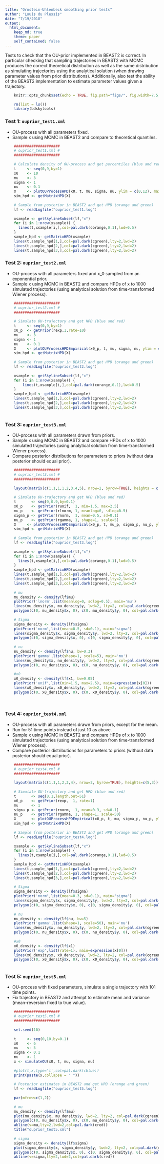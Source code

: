 ```yaml
---
title: "Ornstein-Uhlenbeck smoothing prior tests"
author: "Louis du Plessis"
date: "7/19/2018"
output: 
  html_document:
    keep_md: true
    theme: paper
    self_contained: false
---
```


Tests to check that the OU-prior implemented in BEAST2 is correct. In particular checking that sampling trajectories in BEAST2 with MCMC produces the correct theoretical distribution as well as the same distribution as simulating trajectories using the analytical solution (when drawing parameter values from prior distributions). Additionally, also test the ability of the BEAST2 implementation to estimate parameter values given a trajectory. 


```r
    knitr::opts_chunk$set(echo = TRUE, fig.path="figs/", fig.width=7.5, fig.height=5)
    
    rm(list = ls())
    library(bdskytools)
```



### Test 1: `ouprior_test1.xml`

- OU-process with all parameters fixed.
- Sample x using MCMC in BEAST2 and compare to theoretical quantiles.


```r

    #####################
    # ouprior_test1.xml #
    #####################
    
    # Calculate density of OU-process and get percentiles (blue and red)
    t     <- seq(0,9,by=1)
    x0    <- 10
    mu    <- 3
    sigma <- 1
    nu    <- 0.1
    X     <- plotOUProcessHPD(x0, t, mu, sigma, nu, ylim = c(0,12), main='ouprior_test1.xml', xlab="", ylab="")
    sim_hpd <- getMatrixHPD(X)
    
    # Sample from posterior in BEAST2 and get HPD (orange and green)
    lf <- readLogfile("ouprior_test1.log")
    
    xsample <- getSkylineSubset(lf,"x")
    for (i in 1:nrow(xsample)) {
      lines(t,xsample[i,],col=pal.dark(corange,0.1),lwd=0.5)
    }
    sample_hpd <- getMatrixHPD(xsample)
    lines(t,sample_hpd[1,],col=pal.dark(cgreen),lty=2,lwd=2)
    lines(t,sample_hpd[2,],col=pal.dark(cgreen),lty=2,lwd=2)
    lines(t,sample_hpd[3,],col=pal.dark(cgreen),lty=2,lwd=2)
```



### Test 2: `ouprior_test2.xml`

- OU-process with all parameters fixed and x_0 sampled from an exponential prior. 
- Sample x using MCMC in BEAST2 and compare HPDs of x to 1000 simulated trajectories (using analytical solution from time-transformed Wiener process).


```r

    #####################
    # ouprior_test2.xml #
    #####################
    
    # Simulate OU-trajectory and get HPD (blue and red)
    t     <- seq(0,9,by=1)
    x0_p  <- getPrior(rexp,1,rate=10)
    mu    <- 3
    sigma <- 1
    nu    <- 0.1
    X     <- plotOUProcessHPDEmpirical(x0_p, t, mu, sigma, nu, ylim = c(-4,6), main='ouprior_test2.xml')
    sim_hpd <- getMatrixHPD(X)
    
    # Sample from posterior in BEAST2 and get HPD (orange and green)
    lf <- readLogfile("ouprior_test2.log")
    
    xsample <- getSkylineSubset(lf,"x")
    for (i in 1:nrow(xsample)) {
        lines(t,xsample[i,],col=pal.dark(corange,0.1),lwd=0.5)
    }
    sample_hpd <- getMatrixHPD(xsample)
    lines(t,sample_hpd[1,],col=pal.dark(cgreen),lty=2,lwd=2)
    lines(t,sample_hpd[2,],col=pal.dark(cgreen),lty=2,lwd=2)
    lines(t,sample_hpd[3,],col=pal.dark(cgreen),lty=2,lwd=2)
    
```


### Test 3: `ouprior_test3.xml`

- OU-process with all parameters drawn from priors.
- Sample x using MCMC in BEAST2 and compare HPDs of x to 1000 simulated trajectories (using analytical solution from time-transformed Wiener process).
- Compare posterior distributions for parameters to priors (without data posterior should equal prior).

```r
    
    #####################
    # ouprior_test3.xml #
    #####################
    
    layout(matrix(c(1,1,1,1,2,3,4,5), nrow=2, byrow=TRUE), heights = c(5,3))
    
    # Simulate OU-trajectory and get HPD (blue and red)
    t       <- seq(0,0.9,by=0.1)
    x0_p    <- getPrior(runif,  1, min=1.5, max=2.5)     
    mu_p    <- getPrior(rlnorm, 1, meanlog=0, sdlog=0.5)
    sigma_p <- getPrior(rnorm,  1, mean=0.5, sd=0.1)
    nu_p    <- getPrior(rgamma, 1, shape=1, scale=5)
    X     <- plotOUProcessHPDEmpirical(x0_p, t, mu_p, sigma_p, nu_p, ylim = c(0,4), main='ouprior_test3.xml')
    sim_hpd <- getMatrixHPD(X)
    
    # Sample from posterior in BEAST2 and get HPD (orange and green)
    lf <- readLogfile("ouprior_test3.log")
    
    xsample <- getSkylineSubset(lf,"x")
    for (i in 1:nrow(xsample)) {
      lines(t,xsample[i,],col=pal.dark(corange,0.1),lwd=0.5)
    }
    sample_hpd <- getMatrixHPD(xsample)
    lines(t,sample_hpd[1,],col=pal.dark(cgreen),lty=2,lwd=2)
    lines(t,sample_hpd[2,],col=pal.dark(cgreen),lty=2,lwd=2)
    lines(t,sample_hpd[3,],col=pal.dark(cgreen),lty=2,lwd=2)
    
    # mu
    mu_density <- density(lf$mu)
    plotPrior('lnorm',list(meanlog=0, sdlog=0.5), main='mu')
    lines(mu_density$x, mu_density$y, lwd=2, lty=2, col=pal.dark(cgreen))
    polygon(c(0, mu_density$x, 0), c(0, mu_density$y, 0), col=pal.dark(cgreen,0.5), border=NA)
    
    # Sigma
    sigma_density <- density(lf$sigma)
    plotPrior('norm',list(mean=0.5, sd=0.1), main='sigma')
    lines(sigma_density$x, sigma_density$y, lwd=2, lty=2, col=pal.dark(cgreen))
    polygon(c(0, sigma_density$x, 0), c(0, sigma_density$y, 0), col=pal.dark(cgreen,0.5), border=NA)
    
    # nu
    nu_density <- density(lf$nu, bw=0.3)
    plotPrior('gamma',list(shape=1, scale=5), main='nu')
    lines(nu_density$x, nu_density$y, lwd=2, lty=2, col=pal.dark(cgreen))
    polygon(c(0, nu_density$x, 0), c(0, nu_density$y, 0), col=pal.dark(cgreen,0.5), border=NA)
    
    #x0 
    x0_density <- density(lf$x1, bw=0.05)
    plotPrior('unif',list(min=1.5, max=2.5), main=expression(x[0]))
    lines(x0_density$x, x0_density$y, lwd=2, lty=2, col=pal.dark(cgreen))
    polygon(c(0, x0_density$x, 0), c(0, x0_density$y, 0), col=pal.dark(cgreen,0.5), border=NA)
    
    
```



### Test 4: `ouprior_test4.xml`

- OU-process with all parameters drawn from priors, except for the mean.
- Run for 51 time points instead of just 10 as above.
- Sample x using MCMC in BEAST2 and compare HPDs of x to 1000 simulated trajectories (using analytical solution from time-transformed Wiener process).
- Compare posterior distributions for parameters to priors (without data posterior should equal prior).


```r
    
    #####################
    # ouprior_test4.xml #
    #####################
    
    layout(matrix(c(1,1,1,2,3,4), nrow=2, byrow=TRUE), heights=c(5,3))
    
    # Simulate OU-trajectory and get HPD (blue and red)
    t       <- seq(0,1,length.out=51)
    x0_p    <- getPrior(rexp,  1, rate=1)     
    mu      <- 1
    sigma_p <- getPrior(rnorm,  1, mean=0.3, sd=0.1)
    nu_p    <- getPrior(rgamma, 1, shape=1, scale=50)
    X       <- plotOUProcessHPDEmpirical(x0_p, t, mu, sigma_p, nu_p, ylim = c(0.5,2.5), main='ouprior_test4.xml')
    sim_hpd <- getMatrixHPD(X)
    
    # Sample from posterior in BEAST2 and get HPD (orange and green)
    lf <- readLogfile("ouprior_test4.log")
    
    xsample <- getSkylineSubset(lf,"x")
    for (i in 1:nrow(xsample)) {
      lines(t,xsample[i,],col=pal.dark(corange,0.1),lwd=0.5)
    }
    sample_hpd <- getMatrixHPD(xsample)
    lines(t,sample_hpd[1,],col=pal.dark(cgreen),lty=2,lwd=2)
    lines(t,sample_hpd[2,],col=pal.dark(cgreen),lty=2,lwd=2)
    lines(t,sample_hpd[3,],col=pal.dark(cgreen),lty=2,lwd=2)
    
    # Sigma
    sigma_density <- density(lf$sigma)
    plotPrior('norm',list(mean=0.3, sd=0.1), main='sigma')
    lines(sigma_density$x, sigma_density$y, lwd=2, lty=2, col=pal.dark(cgreen))
    polygon(c(0, sigma_density$x, 0), c(0, sigma_density$y, 0), col=pal.dark(cgreen,0.5), border=NA)
    
    # nu
    nu_density <- density(lf$nu, bw=5)
    plotPrior('gamma',list(shape=1, scale=50), main='nu')
    lines(nu_density$x, nu_density$y, lwd=2, lty=2, col=pal.dark(cgreen))
    polygon(c(0, nu_density$x, 0), c(0, nu_density$y, 0), col=pal.dark(cgreen,0.5), border=NA)
    
    #x0 
    x0_density <- density(lf$x1)
    plotPrior('exp',list(rate=1), main=expression(x[0]))
    lines(x0_density$x, x0_density$y, lwd=2, lty=2, col=pal.dark(cgreen))
    polygon(c(0, x0_density$x, 0), c(0, x0_density$y, 0), col=pal.dark(cgreen,0.5), border=NA)
    
```
    
    
### Test 5: `ouprior_test5.xml`

- OU-process with fixed parameters, simulate a single trajectory with 101 time points.
- Fix trajectory in BEAST2 and attempt to estimate mean and variance (mean-reversion fixed to true value).

```r
        
    #####################
    # ouprior_test5.xml #
    #####################
    
    set.seed(10)
    
    t     <- seq(0,10,by=0.1)
    x0    <- 6
    mu    <- 5
    sigma <- 0.1
    nu    <- 1
    x <- simulateOU(x0, t, mu, sigma, nu)
    
    #plot(t,x,type='l',col=pal.dark(cblue))
    print(paste(x,collapse = " "))
    
    # Posterior estimates in BEAST2 and get HPD (orange and green)
    lf <- readLogfile("ouprior_test5.log")
    
    par(mfrow=c(1,2))
    
    # mu
    mu_density <- density(lf$mu)
    plot(mu_density$x, mu_density$y, lwd=2, lty=2, col=pal.dark(cgreen), type='l',ylab="",xlab="mu estimate")
    polygon(c(0, mu_density$x, 0), c(0, mu_density$y, 0), col=pal.dark(cgreen,0.5), border=NA)
    abline(v=mu,lty=2,lwd=2,col=pal.dark(cred))
    title("ouprior_test5.xml")
    
    # sigma
    sigma_density <- density(lf$sigma)
    plot(sigma_density$x, sigma_density$y, lwd=2, lty=2, col=pal.dark(cgreen), type='l',ylab="",xlab="sigma estimate")
    polygon(c(0, sigma_density$x, 0), c(0, sigma_density$y, 0), col=pal.dark(cgreen,0.5), border=NA)
    abline(v=sigma,lty=2,lwd=2,col=pal.dark(cred))

```